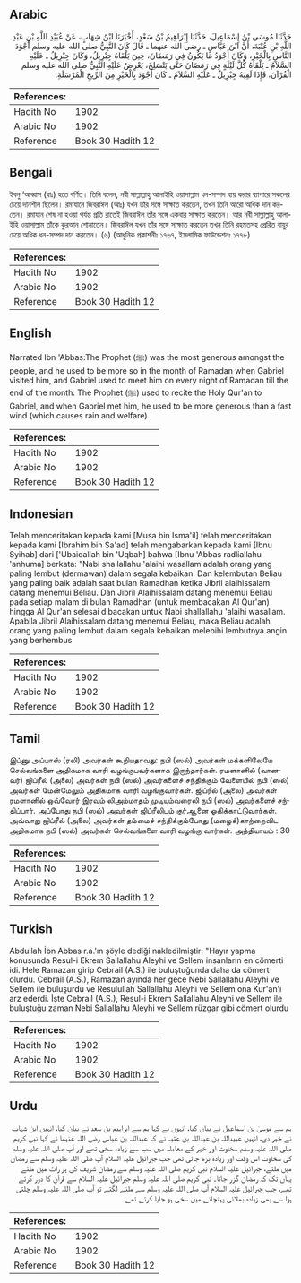 ## Arabic


<div dir="rtl" lang="ar" style={{fontSize:'larger',backgroundColor:'#f8f9fa',padding:20}}>
حَدَّثَنَا مُوسَى بْنُ إِسْمَاعِيلَ، حَدَّثَنَا إِبْرَاهِيمُ بْنُ سَعْدٍ، أَخْبَرَنَا ابْنُ شِهَابٍ، عَنْ عُبَيْدِ اللَّهِ بْنِ عَبْدِ اللَّهِ بْنِ عُتْبَةَ، أَنَّ ابْنَ عَبَّاسٍ ـ رضى الله عنهما ـ قَالَ كَانَ النَّبِيُّ صلى الله عليه وسلم أَجْوَدَ النَّاسِ بِالْخَيْرِ، وَكَانَ أَجْوَدُ مَا يَكُونُ فِي رَمَضَانَ، حِينَ يَلْقَاهُ جِبْرِيلُ، وَكَانَ جِبْرِيلُ ـ عَلَيْهِ السَّلاَمُ ـ يَلْقَاهُ كُلَّ لَيْلَةٍ فِي رَمَضَانَ حَتَّى يَنْسَلِخَ، يَعْرِضُ عَلَيْهِ النَّبِيُّ صلى الله عليه وسلم الْقُرْآنَ، فَإِذَا لَقِيَهُ جِبْرِيلُ ـ عَلَيْهِ السَّلاَمُ ـ كَانَ أَجْوَدَ بِالْخَيْرِ مِنَ الرِّيحِ الْمُرْسَلَةِ‏.‏
</div>
<div style={{backgroundColor:'#f8f9fa',padding:20, marginBottom: 10}}><table> <thead> <tr> <th>References:</th> <th></th> </tr> </thead> <tbody><tr><td>Hadith No</td><td>1902</td></tr><tr><td>Arabic No</td><td>1902</td></tr><tr><td>Reference</td><td>Book 30 Hadith 12</td></tr></tbody></table></div>

## Bengali


<div dir="ltr" lang="bn" style={{fontSize:'larger',backgroundColor:'#f8f9fa',padding:20}}>
ইবনু ‘আব্বাস (রাঃ) হতে বর্ণিত। তিনি বলেন, নবী সাল্লাল্লাহু আলাইহি ওয়াসাল্লাম ধন-সম্পদ ব্যয় করার ব্যাপারে সকলের চেয়ে দানশীল ছিলেন। রমাযানে জিবরাঈল (আঃ) যখন তাঁর সঙ্গে সাক্ষাত করতেন, তখন তিনি আরো অধিক দান করতেন। রমাযান শেষ না হওয়া পর্যন্ত প্রতি রাতেই জিবরাঈল তাঁর সঙ্গে একবার সাক্ষাত করতেন। আর নবী সাল্লাল্লাহু আলাইহি ওয়াসাল্লাম তাঁকে কুরআন শোনাতেন। জিবরাঈল যখন তাঁর সঙ্গে সাক্ষাত করতেন তখন তিনি রহমতসহ প্রেরিত বায়ুর চেয়ে অধিক ধন-সম্পদ দান করতেন। (৬) (আধুনিক প্রকাশনীঃ ১৭৬৭, ইসলামিক ফাউন্ডেশনঃ ১৭৭৮)
</div>
<div style={{backgroundColor:'#f8f9fa',padding:20, marginBottom: 10}}><table> <thead> <tr> <th>References:</th> <th></th> </tr> </thead> <tbody><tr><td>Hadith No</td><td>1902</td></tr><tr><td>Arabic No</td><td>1902</td></tr><tr><td>Reference</td><td>Book 30 Hadith 12</td></tr></tbody></table></div>

## English


<div dir="ltr" lang="en" style={{fontSize:'larger',backgroundColor:'#f8f9fa',padding:20}}>
Narrated Ibn 'Abbas:The Prophet (ﷺ) was the most generous amongst the people, and he used to be more so in the month of Ramadan when Gabriel visited him, and Gabriel used to meet him on every night of Ramadan till the end of the month. The Prophet (ﷺ) used to recite the Holy Qur'an to Gabriel, and when Gabriel met him, he used to be more generous than a fast wind (which causes rain and welfare)
</div>
<div style={{backgroundColor:'#f8f9fa',padding:20, marginBottom: 10}}><table> <thead> <tr> <th>References:</th> <th></th> </tr> </thead> <tbody><tr><td>Hadith No</td><td>1902</td></tr><tr><td>Arabic No</td><td>1902</td></tr><tr><td>Reference</td><td>Book 30 Hadith 12</td></tr></tbody></table></div>

## Indonesian


<div dir="ltr" lang="id" style={{fontSize:'larger',backgroundColor:'#f8f9fa',padding:20}}>
Telah menceritakan kepada kami [Musa bin Isma'il] telah menceritakan kepada kami [Ibrahim bin Sa'ad] telah mengabarkan kepada kami [Ibnu Syihab] dari ['Ubaidallah bin 'Uqbah] bahwa [Ibnu 'Abbas radliallahu 'anhuma] berkata: "Nabi shallallahu 'alaihi wasallam adalah orang yang paling lembut (dermawan) dalam segala kebaikan. Dan kelembutan Beliau yang paling baik adalah saat bulan Ramadhan ketika Jibril alaihissalam datang menemui Beliau. Dan Jibril Alaihissalam datang menemui Beliau pada setiap malam di bulan Ramadhan (untuk membacakan Al Qur'an) hingga Al Qur'an selesai dibacakan untuk Nabi shallallahu 'alaihi wasallam. Apabila Jibril Alaihissalam datang menemui Beliau, maka Beliau adalah orang yang paling lembut dalam segala kebaikan melebihi lembutnya angin yang berhembus
</div>
<div style={{backgroundColor:'#f8f9fa',padding:20, marginBottom: 10}}><table> <thead> <tr> <th>References:</th> <th></th> </tr> </thead> <tbody><tr><td>Hadith No</td><td>1902</td></tr><tr><td>Arabic No</td><td>1902</td></tr><tr><td>Reference</td><td>Book 30 Hadith 12</td></tr></tbody></table></div>

## Tamil


<div dir="ltr" lang="ta" style={{fontSize:'larger',backgroundColor:'#f8f9fa',padding:20}}>
இப்னு அப்பாஸ் (ரலி) அவர்கள் கூறியதாவது: நபி (ஸல்) அவர்கள் மக்களிலேயே செல்வங்களை அதிகமாக வாரி வழங்குபவர்களாக இருந்தார்கள். ரமளானில் (வானவர்) ஜிப்ரீல் (அலை) அவர்கள் நபி (ஸல்) அவர்களைச் சந்திக்கும் வேளையில் நபி (ஸல்) அவர்கள் மேன்மேலும் அதிகமாக வாரி வழங்குவார்கள். ஜிப்ரீல் (அலை) அவர்கள் ரமளானில் ஒவ்வோர் இரவும் லிஅம்மாதம் முடியும்வரைலி நபி (ஸல்) அவர்களைச் சந்திப்பார். அப்போது நபி (ஸல்) அவர்கள் ஜிப்ரீலிடம் குர்ஆனை ஓதிக்காட்டுவார்கள். அவ்வாறு ஜிப்ரீல் (அலை) அவர்கள் தம்மைச் சந்திக்கும்போது (மழைக்)காற்றைவிட அதிகமாக நபி (ஸல்) அவர்கள் செல்வங்களை வாரி வழங்கு வார்கள். அத்தியாயம் : 30
</div>
<div style={{backgroundColor:'#f8f9fa',padding:20, marginBottom: 10}}><table> <thead> <tr> <th>References:</th> <th></th> </tr> </thead> <tbody><tr><td>Hadith No</td><td>1902</td></tr><tr><td>Arabic No</td><td>1902</td></tr><tr><td>Reference</td><td>Book 30 Hadith 12</td></tr></tbody></table></div>

## Turkish


<div dir="ltr" lang="tr" style={{fontSize:'larger',backgroundColor:'#f8f9fa',padding:20}}>
Abdullah İbn Abbas r.a.'ın şöyle dediği nakledilmiştir: "Hayır yapma konusunda Resul-i Ekrem Sallallahu Aleyhi ve Sellem insanların en cömerti idi. Hele Ramazan girip Cebrail (A.S.) ile buluştuğunda daha da cömert olurdu. Cebrail (A.S.), Ramazan ayında her gece Nebi Sallallahu Aleyhi ve Sellem ile buluşurdu ve Resulullah Sallallahu Aleyhi ve Sellem ona Kur'an'ı arz ederdi. İşte Cebrail (A.S.), Resul-i Ekrem Sallallahu Aleyhi ve Sellem ile buluştuğu zaman Nebi Sallallahu Aleyhi ve Sellem rüzgar gibi cömert olurdu
</div>
<div style={{backgroundColor:'#f8f9fa',padding:20, marginBottom: 10}}><table> <thead> <tr> <th>References:</th> <th></th> </tr> </thead> <tbody><tr><td>Hadith No</td><td>1902</td></tr><tr><td>Arabic No</td><td>1902</td></tr><tr><td>Reference</td><td>Book 30 Hadith 12</td></tr></tbody></table></div>

## Urdu


<div dir="rtl" lang="ur" style={{fontSize:'larger',backgroundColor:'#f8f9fa',padding:20}}>
ہم سے موسیٰ بن اسماعیل نے بیان کیا، انہوں نے کہا ہم سے ابراہیم بن سعد نے بیان کیا، انہیں ابن شہاب نے خبر دی، انہیں عبیداللہ بن عبداللہ بن عتبہ نے کہ عبداللہ بن عباس رضی اللہ عنہما نے کہا نبی کریم صلی اللہ علیہ وسلم سخاوت اور خیر کے معاملہ میں سب سے زیادہ سخی تھے اور آپ صلی اللہ علیہ وسلم کی سخاوت اس وقت اور زیادہ بڑھ جاتی تھی جب جبرائیل علیہ السلام آپ صلی اللہ علیہ وسلم سے رمضان میں ملتے، جبرائیل علیہ السلام نبی کریم صلی اللہ علیہ وسلم سے رمضان شریف کی ہر رات میں ملتے یہاں تک کہ رمضان گزر جاتا۔ نبی کریم صلی اللہ علیہ وسلم جبرائیل علیہ السلام سے قرآن کا دور کرتے تھے، جب جبرائیل علیہ السلام آپ صلی اللہ علیہ وسلم سے ملنے لگتے تو آپ صلی اللہ علیہ وسلم چلتی ہوا سے بھی زیادہ بھلائی پہنچانے میں سخی ہو جایا کرتے تھے۔
</div>
<div style={{backgroundColor:'#f8f9fa',padding:20, marginBottom: 10}}><table> <thead> <tr> <th>References:</th> <th></th> </tr> </thead> <tbody><tr><td>Hadith No</td><td>1902</td></tr><tr><td>Arabic No</td><td>1902</td></tr><tr><td>Reference</td><td>Book 30 Hadith 12</td></tr></tbody></table></div>